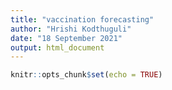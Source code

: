 ```yaml
---
title: "vaccination forecasting"
author: "Hrishi Kodthuguli"
date: "18 September 2021"
output: html_document
---
```


```r
knitr::opts_chunk$set(echo = TRUE)
```

